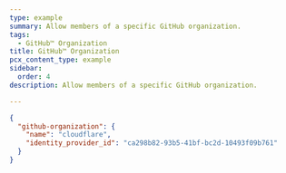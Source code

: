 ```yaml
---
type: example
summary: Allow members of a specific GitHub organization.
tags:
  - GitHub™ Organization
title: GitHub™ Organization
pcx_content_type: example
sidebar:
  order: 4
description: Allow members of a specific GitHub organization.

---
```


```json
{
  "github-organization": {
    "name": "cloudflare",
    "identity_provider_id": "ca298b82-93b5-41bf-bc2d-10493f09b761"
  }
}
```
